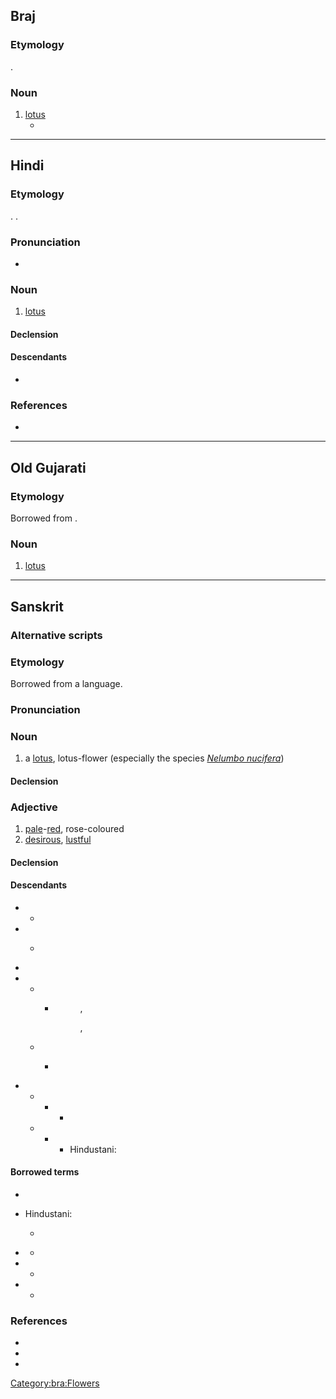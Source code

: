 {{also|कोमल|कमिलो|काम्लो}}
==Braj==

===Etymology===
{{lbor|bra|sa|कमल}}.

===Noun===
{{head|bra|noun|g=m}}

# [[lotus]]
#* {{Q|bra|Surdas|Sursagar|1|1|quote=चरन '''कमल''' बंदौं हरि राइ ।|trans=I salute the '''lotus''' feet of Hari, the king.|transauthor=Rupert Snell}}

[[Category:bra:Flowers]]

----

==Hindi==
{{wikipedia|lang=hi}}

===Etymology===
{{bor+|hi|sa|कमल}}. {{doublet|hi|कँवल}}.

===Pronunciation===
* {{hi-IPA}}

===Noun===
{{hi-noun|g=m|ur=کَمَل}}

# [[lotus]]
#: {{syn|hi|Thesaurus:कमल}}

====Declension====
{{hi-ndecl|<M>}}

====Descendants====
* {{desc|en|Kamal|bor=1}}

===References===
* {{R:hi:McGregor}}

{{topics|hi|Flowers}}

----

==Old Gujarati==

===Etymology===
Borrowed from {{bor|inc-ogu|sa|कमल}}.

===Noun===
{{head|inc-ogu|noun|tr=kamala|g=n}}

# [[lotus]]

----

==Sanskrit==
{{wikipedia|lang=sa|कमलम्}}
{{wikipedia|Nelumbo nucifera}}

===Alternative scripts===
{{sa-alt}}

===Etymology===
Borrowed from a {{bor|sa|dra|-}} language.

===Pronunciation===
{{sa-IPA|a=1}}

===Noun===
{{sa-noun|tr=kámala|g=mn}}

# a [[lotus]], lotus-flower (especially the species ''[[Nelumbo nucifera]]'')

====Declension====
{{sa-decl-noun-m|kámala}}
{{sa-decl-noun-n|kámala}}

===Adjective===
{{sa-adj|tr=kámala}}

# [[pale]]-[[red]], rose-coloured
# [[desirous]], [[lustful]]

====Declension====
{{sa-decl-adj-mfn|kámala|kámalā|kámala}}

====Descendants====
* {{desc|elu-prk}}
** {{desc|si|කමල}}
* {{desc|pmh|𑀓𑀫𑀮}}
** {{desc|omr||kavaḷa}}
**: {{desc|omr|कवळ|tr=-|sclb=1}}
**: {{desc|omr|𑘎𑘪𑘯|tr=-|sclb=1}}
* {{desc|pi|kamala}}
* {{desc|inc-psc|𑀓𑀫𑀴}}
** {{desc|inc-tak|कमल}}
*** {{desc|pa|-}}
***: {{desc|pa|ਕੌਲ|sclb=1}}, {{m|pa|ਕੰਵਲ}}
***: {{desc|pa|قَول|sclb=1}}, {{m|pa|کَن٘وَل}}
** {{desc|inc-vra|कमल}}
*** {{desc|sd|-}}
***: {{desc|sd|ڪَنَولُ|sclb=1}}
***: {{desc|sd|कंवलु|sclb=1}}
* {{desc|psu|𑀓𑀫𑀮}}
** {{desc|inc-gup|कमल}}
*** {{desc|inc-ogu|कमल}}
**** {{desc|gu|કમળ}}
** {{desc|inc-sap|कमल}}
*** {{desc|inc-ohi|कवल}}
**** Hindustani:
****: {{desc|hi|कँवल}}
****: {{desc|ur|کنول|کَن٘وَل}}

====Borrowed terms====
* {{desc|bra|कमल|bor=1}}
* {{tooltip|borrowed|→}} Hindustani:
*: {{desc|hi|कमल}}
*: {{desc|ur|کَمَل|tr=kamal}}
** {{desc|en|Kamal|bor=1}}
* {{desc|omr||kamala|bor=1}}
*: {{desc|omr|कमल|tr=-|sclb=1}}
*: {{desc|omr|𑘎𑘦𑘩|tr=-|sclb=1}}
** {{desc|mr|कमळ|bor=1}}
* {{desc|oty|𑀓𑀫𑀮𑀫𑁆|bor=1}}
** {{desc|ta|கமலம்|bor=1}}
* {{desc|te|కమల|bor=1}}
** {{desc|te|కమలము|der=1}}

===References===
* {{R:DCS}}
* {{R:sa:MW|0252}}
* {{R:CDIAL|kamala<sup>2</sup>|2764}}

{{topics|sa|Nymphaeales order plants}}